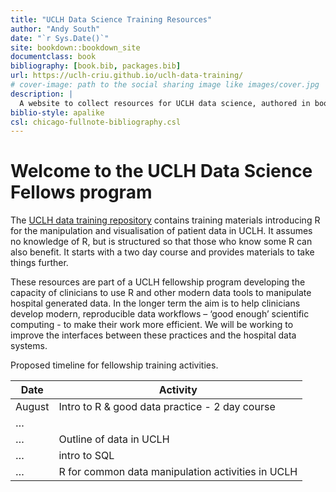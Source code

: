 ```yaml
--- 
title: "UCLH Data Science Training Resources"
author: "Andy South"
date: "`r Sys.Date()`"
site: bookdown::bookdown_site
documentclass: book
bibliography: [book.bib, packages.bib]
url: https://uclh-criu.github.io/uclh-data-training/
# cover-image: path to the social sharing image like images/cover.jpg
description: |
  A website to collect resources for UCLH data science, authored in bookdown.
biblio-style: apalike
csl: chicago-fullnote-bibliography.csl
---
```


# Welcome to the UCLH Data Science Fellows program {-}

The [UCLH data training repository](https://github.com/uclh-criu/uclh-data-training) contains training materials introducing R for the manipulation and visualisation of patient data in UCLH. It assumes no knowledge of R, but is structured so that those who know some R can also benefit. It starts with a two day course and provides materials to take things further. 

These resources are part of a UCLH fellowship program developing the capacity of clinicians to use R and other modern data tools to manipulate hospital generated data. In the longer term the aim is to help clinicians develop modern, reproducible data workflows – ‘good enough’ scientific computing - to make their work more efficient. We will be working to improve the interfaces between these practices and the hospital data systems.




Proposed timeline for fellowship training activities.

Date    | Activity
 ----   | ---------
August  | Intro to R & good data practice - 2 day course
...     | 
...     | Outline of data in UCLH
...     | intro to SQL
...     | R for common data manipulation activities in UCLH





